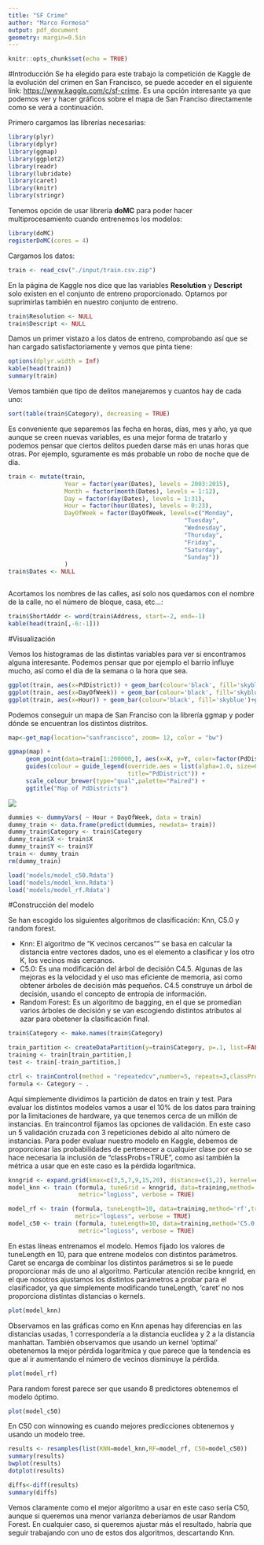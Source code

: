 ```yaml
---
title: "SF Crime"
author: "Marco Formoso"
output: pdf_document
geometry: margin=0.5in
---
```


```r
knitr::opts_chunk$set(echo = TRUE)
```
#Introducción
Se ha elegido para este trabajo la competición de Kaggle de la evolución del crimen en San Francisco, se puede acceder en el siguiente link: <https://www.kaggle.com/c/sf-crime>. Es una opción interesante ya que podemos ver y hacer gráficos sobre el mapa de San Franciso directamente como se verá a continuación.

Primero cargamos las librerías necesarias:
```r
library(plyr)
library(dplyr)
library(ggmap)
library(ggplot2)
library(readr)
library(lubridate)
library(caret)
library(knitr)
library(stringr)
```
Tenemos opción de usar librería **doMC** para poder hacer multiprocesamiento cuando entrenemos los modelos:
```r
library(doMC)
registerDoMC(cores = 4)
```

Cargamos los datos:
```r
train <- read_csv("./input/train.csv.zip")


```

En la página de Kaggle nos dice que las variables **Resolution** y **Descript** solo existen en el conjunto de entreno proporcionado. Optamos por suprimirlas también en nuestro conjunto de entreno.
```r
train$Resolution <- NULL
train$Descript <- NULL
```
\newpage
Damos un primer vistazo a los datos de entreno, comprobando así que se han cargado satisfactoriamente y vemos que pinta tiene:
```r
options(dplyr.width = Inf)
kable(head(train))
summary(train)
```

Vemos también que tipo de delitos manejaremos y cuantos hay de cada uno:
```r
sort(table(train$Category), decreasing = TRUE)
```

Es conveniente que separemos las fecha en horas, días, mes y año, ya que aunque se creen nuevas variables, es una mejor forma de tratarlo y podemos pensar que ciertos delitos pueden darse más en unas horas que otras. Por ejemplo, sguramente es más probable un robo de noche que de día.

```r
train <- mutate(train,
                Year = factor(year(Dates), levels = 2003:2015), 
                Month = factor(month(Dates), levels = 1:12), 
                Day = factor(day(Dates), levels = 1:31),
                Hour = factor(hour(Dates), levels = 0:23),
                DayOfWeek = factor(DayOfWeek, levels=c("Monday",
                                                  "Tuesday",
                                                  "Wednesday",
                                                  "Thursday",
                                                  "Friday",
                                                  "Saturday",
                                                  "Sunday"))
                )
train$Dates <- NULL



```


Acortamos los nombres de las calles, así solo nos quedamos con el nombre de la calle, no el número de bloque, casa, etc...:
```r
train$ShortAddr <- word(train$Address, start=-2, end=-1)
kable(head(train[,-6:-1]))
```

\newpage
#Visualización


Vemos los histogramas de las distintas variables para ver si encontramos alguna interesante. Podemos pensar que por ejemplo el barrio influye mucho, así como el día de la semana o la hora que sea.
```r
ggplot(train, aes(x=PdDistrict)) + geom_bar(colour='black', fill='skyblue')+ggtitle('# crimenes por distrito')
ggplot(train, aes(x=DayOfWeek)) + geom_bar(colour='black', fill='skyblue')+ggtitle('# crimenes por dia semana')
ggplot(train, aes(x=Hour)) + geom_bar(colour='black', fill='skyblue')+ggtitle('# crimenes por hora')

```

Podemos conseguir un mapa de San Franciso con la librería ggmap y poder dónde se encuentran los distintos distritos.
```r
map<-get_map(location="sanfrancisco", zoom= 12, color = "bw")

ggmap(map) +
     geom_point(data=train[1:200000,], aes(x=X, y=Y, color=factor(PdDistrict)), alpha=0.05) +
     guides(colour = guide_legend(override.aes = list(alpha=1.0, size=6.0),
                                  title="PdDistrict")) +
     scale_colour_brewer(type="qual",palette="Paired") +
     ggtitle("Map of PdDistricts")

```
![](sf_districts_map.png)

\newpage


```r

dummies <- dummyVars( ~ Hour + DayOfWeek, data = train)
dummy_train <- data.frame(predict(dummies, newdata= train))
dummy_train$Category <- train$Category
dummy_train$X <- train$X
dummy_train$Y <- train$Y
train <- dummy_train
rm(dummy_train)

```

\newpage

```r
load('models/model_c50.Rdata')
load('models/model_knn.Rdata')
load('models/model_rf.Rdata')


```



#Construcción del modelo

Se han escogido los siguientes algoritmos de clasificación: Knn, C5.0 y random forest.

* Knn: El algoritmo de "K vecinos cercanos"" se basa en calcular la distancia entre vectores dados, uno es el elemento a clasificar y los otro K, los vecinos más cercanos. 
* C5.0: Es una modificación del árbol de decisión C4.5. Algunas de las mejoras es la velocidad y el uso mas eficiente de memoria, asi como obtener árboles de decisión más pequeños. C4.5 construye un árbol de decisión, usando el concepto de entropía de información.
* Random Forest: Es un algoritmo de bagging, en el que se promedian varios árboles de decisión y se van escogiendo distintos atributos al azar para obetener la clasificación final.


```r
train$Category <- make.names(train$Category)

train_partition <- createDataPartition(y=train$Category, p=.1, list=FALSE)
training <- train[train_partition,]
test <- train[-train_partition,]

ctrl <- trainControl(method = "repeatedcv",number=5, repeats=3,classProbs=TRUE, summaryFunction=mnLogLoss)
formula <- Category ~ .
```
Aquí simplemente dividimos la partición de datos en train y test. Para evaluar los distintos modelos vamos a usar el 10% de los datos para training por la limitaciones de hardware, ya que tenemos cerca de un millón de instancias.\newline
En traincontrol fijamos las opciones de validación. En este caso un 5 validación cruzada con 3 repeticiones debido al alto número de instancias. \newline
Para poder evaluar nuestro modelo en Kaggle, debemos de proporcionar las probabilidades de pertenecer a cualquier clase por eso se hace necesaria la inclusión de "classProbs=TRUE", como así también la métrica a usar que en este caso es la pérdida logarítmica.




```r

knngrid <- expand.grid(kmax=c(3,5,7,9,15,20), distance=c(1,2), kernel=c('gaussian', 'optimal', 'inv'))
model_knn <- train (formula, tuneGrid = knngrid, data=training,method='kknn',trControl=ctrl, 
                    metric="logLoss", verbose = TRUE)

model_rf <- train (formula, tuneLength=10, data=training,method='rf',trControl=ctrl, 
                   metric="logLoss", verbose = TRUE)
model_c50 <- train (formula, tuneLength=10, data=training,method='C5.0',trControl=ctrl, 
                    metric="logLoss", verbose = TRUE)

```
En estas líneas entrenamos el modelo.\newline
Hemos fijado los valores de tuneLength en 10, para que entrene modelos con distintos parámetros. Caret se encarga de combinar los distintos parámetros si se le puede proporcionar más de uno al algoritmo.
Particular atención recibe knngrid, en el que nosotros ajustamos los distintos parámetros a probar para el clasificador, ya que simplemente modificando tuneLength, 'caret' no nos proporciona distintas distancias o kernels.
 
 
```r
plot(model_knn)
```

Observamos en las gráficas como en Knn apenas hay diferencias en las distancias usadas, 1 correspondería a la distancia euclídea y 2 a la distancia manhattan. También observamos que usando un kernel 'optimal' obetenemos la mejor pérdida logarítmica y que parece que la tendencia es que al ir aumentando el número de vecinos disminuye la pérdida.

```r
plot(model_rf)
```


Para random forest parece ser que usando 8 predictores obtenemos el modelo óptimo.

```r
plot(model_c50)
```

En C50 con winnowing es cuando mejores predicciones obtenemos y usando un modelo tree.

```r
results <- resamples(list(KNN=model_knn,RF=model_rf, C50=model_c50))
summary(results)
bwplot(results)
dotplot(results)
```



```r
diffs<-diff(results)
summary(diffs)

```

Vemos claramente como el mejor algoritmo a usar en este caso sería C50, aunque si queremos una menor varianza deberíamos de usar Random Forest. En cualquier caso, si queremos ajustar más el resultado, habría que seguir trabajando con uno de estos dos algoritmos, descartando Knn. 






